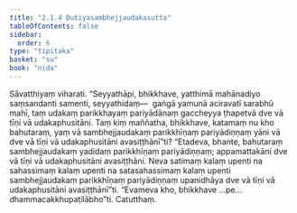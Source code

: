 ```yaml
---
title: "2.1.4 Dutiyasambhejjaudakasutta"
tableOfContents: false
sidebar:
  order: 6
type: "tipitaka"
basket: "su"
book: "nida"
---
```



<DynamicBreadcrumb />

<Division number="77" book="nida" bookNo="12" page="353">

<Paragraph number="614" book="nida">
Sāvatthiyaṃ viharati. “Seyyathāpi, bhikkhave, yatthimā mahānadiyo saṃsandanti samenti, seyyathidaṃ—  gaṅgā yamunā aciravatī sarabhū mahī, taṃ udakaṃ parikkhayaṃ pariyādānaṃ gaccheyya ṭhapetvā dve vā tīṇi vā udakaphusitāni. Taṃ kiṃ maññatha, bhikkhave, katamaṃ nu kho bahutaraṃ, yaṃ vā sambhejjaudakaṃ parikkhīṇaṃ pariyādiṇṇaṃ yāni vā dve vā tīṇi vā udakaphusitāni avasiṭṭhānī”ti?
</Paragraph>

<Paragraph number="615" book="nida">
“Etadeva, bhante, bahutaraṃ sambhejjaudakaṃ yadidaṃ parikkhīṇaṃ pariyādiṇṇaṃ; appamattakāni dve vā tīṇi vā udakaphusitāni avasiṭṭhāni. Neva satimaṃ kalaṃ upenti na sahassimaṃ kalaṃ upenti na satasahassimaṃ kalaṃ upenti sambhejjaudakaṃ parikkhīṇaṃ pariyādiṇṇaṃ upanidhāya dve vā tīṇi vā udakaphusitāni avasiṭṭhānī”ti. “Evameva kho, bhikkhave …pe…  dhammacakkhupaṭilābho”ti.

</Paragraph>
</Division>

<Paragraph number="616" type="center" book="nida">
Catutthaṃ.
</Paragraph>